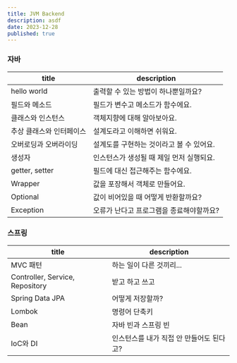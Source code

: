 ```yaml
---
title: JVM Backend
description: asdf
date: 2023-12-28
published: true
---
```


### 자바

|title|description|
|---|---|
|hello world|출력할 수 있는 방법이 하나뿐일까요?|
|필드와 메소드|필드가 변수고 메소드가 함수에요.|
|클래스와 인스턴스|객체지향에 대해 알아보아요.|
|추상 클래스와 인터페이스|설계도라고 이해하면 쉬워요.|
|오버로딩과 오버라이딩|설계도를 구현하는 것이라고 볼 수 있어요.|
|생성자|인스턴스가 생성될 때 제일 먼저 실행되요.|
|getter, setter|필드에 대신 접근해주는 함수에요.|
|Wrapper|값을 포장해서 객체로 만들어요.|
|Optional|값이 비어있을 때 어떻게 반환할까요?|
|Exception|오류가 난다고 프로그램을 종료해야할까요?|

### 스프링

|title|description|
|---|---|
|MVC 패턴|하는 일이 다른 것끼리...|
|Controller, Service, Repository|받고 하고 쓰고|
|Spring Data JPA|어떻게 저장할까?|
|Lombok|명령어 단축키|
|Bean|자바 빈과 스프링 빈|
|IoC와 DI|인스턴스를 내가 직접 안 만들어도 된다고?|